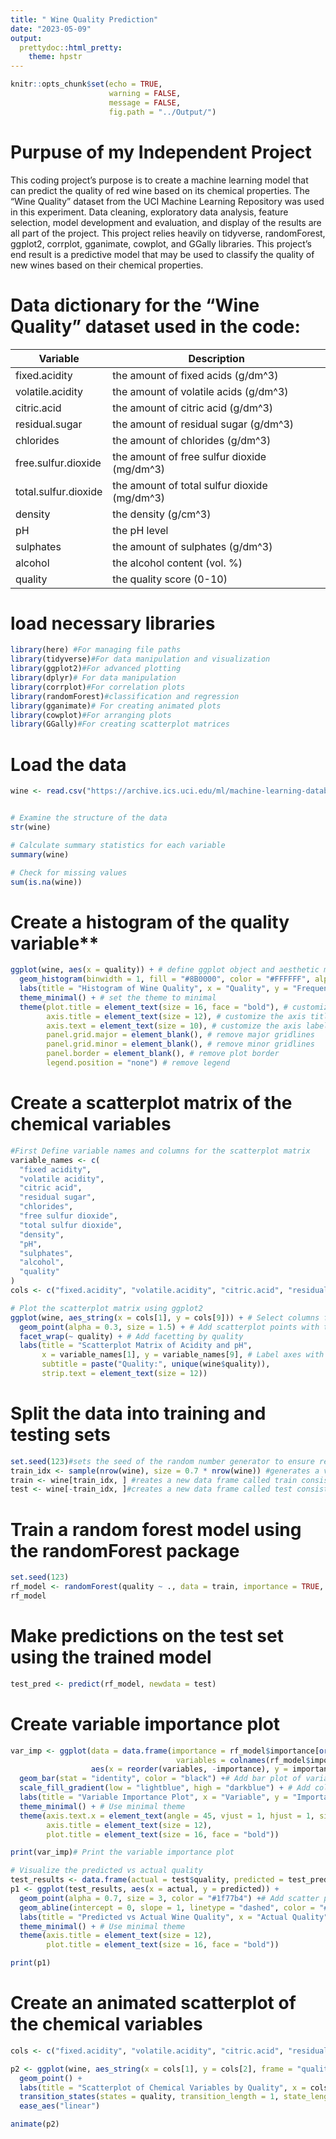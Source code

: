 ```yaml
---
title: " Wine Quality Prediction"
date: "2023-05-09"
output:
  prettydoc::html_pretty:
    theme: hpstr
---
```


```r
knitr::opts_chunk$set(echo = TRUE,
                      warning = FALSE,
                      message = FALSE,
                      fig.path = "../Output/")
```

# Purpuse of my Independent Project

This coding project's purpose is to create a machine learning model that can predict the quality of red wine based on its chemical properties. The "Wine Quality" dataset from the UCI Machine Learning Repository was used in this experiment. Data cleaning, exploratory data analysis, feature selection, model development and evaluation, and display of the results are all part of the project. This project relies heavily on tidyverse, randomForest, ggplot2, corrplot, gganimate, cowplot, and GGally libraries. This project's end result is a predictive model that may be used to classify the quality of new wines based on their chemical properties.

# Data dictionary for the "Wine Quality" dataset used in the code:

| Variable | Description |
| --- | --- |
| fixed.acidity | the amount of fixed acids (g/dm^3) |
| volatile.acidity | the amount of volatile acids (g/dm^3) |
| citric.acid | the amount of citric acid (g/dm^3) |
| residual.sugar | the amount of residual sugar (g/dm^3) |
| chlorides | the amount of chlorides (g/dm^3) |
| free.sulfur.dioxide | the amount of free sulfur dioxide (mg/dm^3) |
| total.sulfur.dioxide | the amount of total sulfur dioxide (mg/dm^3) |
| density | the density (g/cm^3) |
| pH | the pH level |
| sulphates | the amount of sulphates (g/dm^3) |
| alcohol | the alcohol content (vol. %) |
| quality | the quality score (0-10) |



# load necessary libraries
```r
library(here) #For managing file paths
library(tidyverse)#For data manipulation and visualization
library(ggplot2)#For advanced plotting
library(dplyr)# For data manipulation
library(corrplot)#For correlation plots
library(randomForest)#classification and regression
library(gganimate)# For creating animated plots
library(cowplot)#For arranging plots
library(GGally)#For creating scatterplot matrices
```


# Load the data
```r
wine <- read.csv("https://archive.ics.uci.edu/ml/machine-learning-databases/wine-quality/winequality-red.csv", sep = ";")


# Examine the structure of the data
str(wine)

# Calculate summary statistics for each variable
summary(wine)

# Check for missing values
sum(is.na(wine))
```
# Create a histogram of the quality variable**
```r
ggplot(wine, aes(x = quality)) + # define ggplot object and aesthetic mapping
  geom_histogram(binwidth = 1, fill = "#8B0000", color = "#FFFFFF", alpha = 0.8) + # add histogram layer with customized colors
  labs(title = "Histogram of Wine Quality", x = "Quality", y = "Frequency") + # add plot titles and axis labels
  theme_minimal() + # set the theme to minimal
  theme(plot.title = element_text(size = 16, face = "bold"), # customize the plot title font
        axis.title = element_text(size = 12), # customize the axis title font
        axis.text = element_text(size = 10), # customize the axis label font
        panel.grid.major = element_blank(), # remove major gridlines
        panel.grid.minor = element_blank(), # remove minor gridlines
        panel.border = element_blank(), # remove plot border
        legend.position = "none") # remove legend

```
# Create a scatterplot matrix of the chemical variables

```r
#First Define variable names and columns for the scatterplot matrix
variable_names <- c(
  "fixed acidity",
  "volatile acidity",
  "citric acid",
  "residual sugar",
  "chlorides",
  "free sulfur dioxide",
  "total sulfur dioxide",
  "density",
  "pH",
  "sulphates",
  "alcohol",
  "quality"
)
cols <- c("fixed.acidity", "volatile.acidity", "citric.acid", "residual.sugar", "chlorides", "free.sulfur.dioxide", "total.sulfur.dioxide", "density", "pH", "sulphates", "alcohol")

# Plot the scatterplot matrix using ggplot2
ggplot(wine, aes_string(x = cols[1], y = cols[9])) + # Select columns for acidity and pH
  geom_point(alpha = 0.3, size = 1.5) + # Add scatterplot points with transparency and size
  facet_wrap(~ quality) + # Add facetting by quality
  labs(title = "Scatterplot Matrix of Acidity and pH",
       x = variable_names[1], y = variable_names[9], # Label axes with variable names
       subtitle = paste("Quality:", unique(wine$quality)),
       strip.text = element_text(size = 12))
```
# Split the data into training and testing sets
```r
set.seed(123)#sets the seed of the random number generator to ensure reproducibility of the results.
train_idx <- sample(nrow(wine), size = 0.7 * nrow(wine)) #generates a vector of indices for the training set by randomly sampling 70% of the rows of the wine dataset
train <- wine[train_idx, ] #reates a new data frame called train consisting of the rows indexed by train_idx.
test <- wine[-train_idx, ]#creates a new data frame called test consisting of the rows not included in the training set.
```


# Train a random forest model using the randomForest package
```r
set.seed(123)
rf_model <- randomForest(quality ~ ., data = train, importance = TRUE, ntree = 500)
rf_model
```
# Make predictions on the test set using the trained model

```r
test_pred <- predict(rf_model, newdata = test)
```

# Create variable importance plot
```r
var_imp <- ggplot(data = data.frame(importance = rf_model$importance[order(rf_model$importance, decreasing = TRUE)], 
                                     variables = colnames(rf_model$importance)[order(rf_model$importance, decreasing = TRUE)]),
                  aes(x = reorder(variables, -importance), y = importance, fill = importance)) +
  geom_bar(stat = "identity", color = "black") +# Add bar plot of variable importance
  scale_fill_gradient(low = "lightblue", high = "darkblue") + # Add color gradient
  labs(title = "Variable Importance Plot", x = "Variable", y = "Importance") +
  theme_minimal() + # Use minimal theme
  theme(axis.text.x = element_text(angle = 45, vjust = 1, hjust = 1, size = 10),
        axis.title = element_text(size = 12),
        plot.title = element_text(size = 16, face = "bold"))

print(var_imp)# Print the variable importance plot

# Visualize the predicted vs actual quality
test_results <- data.frame(actual = test$quality, predicted = test_pred)
p1 <- ggplot(test_results, aes(x = actual, y = predicted)) +
  geom_point(alpha = 0.7, size = 3, color = "#1f77b4") +# Add scatter plot of predicted vs actual values
  geom_abline(intercept = 0, slope = 1, linetype = "dashed", color = "#d62728") +# Add a diagonal line of identity
  labs(title = "Predicted vs Actual Wine Quality", x = "Actual Quality", y = "Predicted Quality") +
  theme_minimal() + # Use minimal theme
  theme(axis.title = element_text(size = 12),
        plot.title = element_text(size = 16, face = "bold"))

print(p1)

```


# Create an animated scatterplot of the chemical variables

```r
cols <- c("fixed.acidity", "volatile.acidity", "citric.acid", "residual.sugar", "chlorides", "free.sulfur.dioxide", "total.sulfur.dioxide", "density", "pH", "sulphates", "alcohol")

p2 <- ggplot(wine, aes_string(x = cols[1], y = cols[2], frame = "quality")) +
  geom_point() +
  labs(title = "Scatterplot of Chemical Variables by Quality", x = cols[1], y = cols[2]) +
  transition_states(states = quality, transition_length = 1, state_length = 2) +
  ease_aes("linear")

animate(p2)
```
